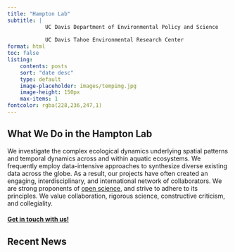 ```yaml
---
title: "Hampton Lab"
subtitle: |
            UC Davis Department of Environmental Policy and Science
            
            UC Davis Tahoe Environmental Research Center
format: html
toc: false
listing: 
    contents: posts
    sort: "date desc"
    type: default
    image-placeholder: images/tempimg.jpg
    image-height: 150px
    max-items: 1
fontcolor: rgba(228,236,247,1)
---
```


## What We Do in the Hampton Lab

We investigate the complex ecological dynamics underlying spatial patterns and temporal dynamics across and within aquatic ecosystems. We frequently employ data-intensive approaches to synthesize diverse existing data across the globe. As a result, our projects have often created an engaging, interdisciplinary, and international network of collaborators. We are strong proponents of [open science](https://esajournals.onlinelibrary.wiley.com/doi/full/10.1890/ES14-00402.1), and strive to adhere to its principles. We value collaboration, rigorous science, constructive criticism, and collegiality.

#### [Get in touch with us!](contact.qmd)

## Recent News

